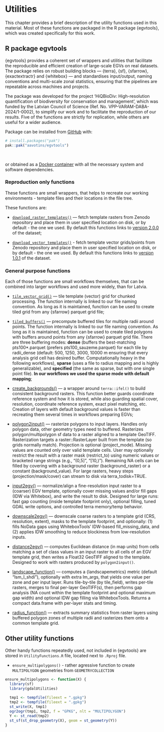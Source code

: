 # Utilities {#Ch02}

This chapter provides a brief description of the utility functions used in this 
material. Most of these functions are packaged in the R package {egvtools}, which 
was created specifically for this work.

## R package egvtools  {#Ch02.01}

{egvtools} provides a coherent set of wrappers and utilities that facilitate the 
reproducible and efficient creation of large-scale EGVs on real datasets. The 
package relies on robust building blocks — {terra}, {sf}, {sfarrow}, {exactextractr} 
and {whitebox} — and standardises input/output, naming conventions and multi-scale 
zonal statistics, ensuring that the pipelines are repeatable across machines and 
projects.

The package was developed for the project 'HiQBioDiv: High-resolution 
quantification of biodiversity for conservation and management', which was 
funded by the Latvian Council of Science (Ref. No. VPP-VARAM-DABA-2024/1-0002), 
to simplify our work and to facilitate the reproduction of our results. Five of 
the functions are strictly for replication, while others are useful for a wider 
audience.

Package can be installed from [GitHub](https://github.com/aavotins/egvtools) with:

```r
# install.packages("pak")
pak::pak("aavotins/egvtools")
```

<br>

or obtained as a [Docker container](https://hub.docker.com/repository/docker/aavotins/hiqbiodiv-container/general) with all the necessary system and software dependencies.


### Reproduction only functions {#Ch02.01.01} 

These functions are small wrappers, that helps to recreate our 
working environments - template files and their locations in the file tree.

These functions are:

- [`download_raster_templates()`](https://aavotins.github.io/egvtools/reference/download_raster_templates.html) — fetch template rasters from Zenodo repository 
and place them in user specified location on disk, or by default - the 
one we used. By default this functions links 
to [version 2.0.0](https://zenodo.org/records/14497070) of the dataset;

- [`download_vector_templates()`](https://aavotins.github.io/egvtools/reference/download_vector_templates.html) - fetch template vector grids/points from Zenodo 
repository and place them in user specified location on disk, or by default - the 
one we used. By default this functions links 
to [version 1.0.1](https://zenodo.org/records/14277114) of the dataset.



### General purpose functions {#Ch02.01.02} 

Each of those functions are small workflows themselves, that can be combined 
into larger workflows and used more widely, than for Latvia.

- [`tile_vector_grid()`](https://aavotins.github.io/egvtools/reference/tile_vector_grid.html) — tile template (vector) grid for chunked processing. The function internally is linked to our file naming 
convention. As long as it is maintained, function can be used to create tiled grid 
from any {sfarrow} parquet grid file;

- [`tiled_buffers()`](https://aavotins.github.io/egvtools/reference/tiled_buffers.html) — 
precompute buffered tiles for multiple radii around 
points. The function internally is linked to our file naming 
convention. As long as it is maintained, function can be used to create tiled 
polygons with buffers around points from any {sfarrow} parquet grid file. There 
are three buffering modes: **dense** (buffers the best-matching pts100\*.parquet 
(prefers pts100_sauzeme.parquet) for each tile by radii_dense (default: 500, 
1250, 3000, 10000 m ensuring that every analysis grid cell has desired buffer. 
Computationally heavy in the following workflows), **sparse** (uses a file to 
radius mapping and is highly generalizable), 
and **specified** (the same as sparse, but with one single 
point file). **In our workflows we used the sparse mode with default mapping**;

- [create_backgrounds()](https://aavotins.github.io/egvtools/reference/create_backgrounds.html) — a wrapper 
around `terra::ifel()` to build consistent background rasters. This function better 
guards coordinate reference system and how it is stored, while also guarding 
spatial cover, resolution, coordinate reference system, exact pixel matching, etc. 
Creation of layers with default background values is faster than recreating them 
several times in workflows preparing EGVs;

- [polygon2input()]() — rasterize polygons to input layers. Handles only polygon data, 
other geometry types need to buffered. Rasterizes polygon/multipolygon sf data to 
a raster aligned to a template GeoTIFF. Rasterization targets a raster::RasterLayer 
built from the template (so grids normally match). Projection is optional 
(project_mode). Missing values are counted only over valid template cells. User 
may optionally restrict the result with a raster mask (restrict_to) using numeric 
values or bracketed range strings (e.g., "(0,5]", "[10,)"). Remaining NA cells 
can be filled by covering with a background raster (background_raster) or a 
constant (background_value). For large rasters, heavy steps (projection/mask/cover) 
can stream to disk via terra_todisk=TRUE.

- [input2egv()](https://aavotins.github.io/egvtools/reference/input2egv.html) — normalize/align 
a fine-resolution input raster to a (coarser) EGV template, optionally cover missing values and/or fill gaps (IDW via Whitebox), and write the result to disk. Designed for large runs: fast gap counting (inside template footprint only), optional filling, tuned GDAL write options, and controlled terra memory/temp behavior.

- [downscale2egv()]() — downscale coarse rasters to a template grid (CRS, 
resolution, extent), masks to the template footprint, and optionally: (1) fills 
NoData gaps using WhiteboxTools' IDW-based fill_missing_data, and (2) applies 
IDW smoothing to reduce blockiness from low-resolution inputs. 

- [distance2egv()](https://aavotins.github.io/egvtools/reference/distance2egv.html) — computes 
Euclidean distance (in map units) from cells matching a set of class values in 
an input raster to all cells of an EGV template grid, then writes a Float32 
GeoTIFF aligned to the template. Designed to work with rasters produced 
by `polygon2input()`.

- [landscape_function()](https://aavotins.github.io/egvtools/reference/landscape_function.html) — computes a {landscapemetrics} metric (default "lsm_l_shdi"), optionally with extra lm_args, 
that yields one value per zone and per input layer. Runs tile-by-tile (by 
tile_field), writes per-tile rasters, merges to final per-layer GeoTIFF(s), 
then performs gap analysis (NA count within the template footprint and optional 
maximum gap width) and optional IDW gap filling via WhiteboxTools. Returns a 
compact data.frame with per-layer stats and timing.

- [radius_function()](https://aavotins.github.io/egvtools/reference/radius_function.html) — extracts 
summary statistics from raster layers using buffered polygon zones of multiple 
radii and rasterizes them onto a common template grid.

## Other utility functions {#Ch02.02}

Other handy functions repeatedly used, not included in {egvtools} are stored 
in `UtilityFunctions.R` file, located next to `.Rproj` file. 

- `ensure_multipolygons()` - rather agressive function to 
create `MULTIPOLYGON` geometries from `GEOMETRYCOLLECTION`

```r
ensure_multipolygons <- function(X) {
  library(sf)
  library(gdalUtilities)
  
  tmp1 <- tempfile(fileext = ".gpkg")
  tmp2 <- tempfile(fileext = ".gpkg")
  st_write(X, tmp1)
  ogr2ogr(tmp1, tmp2, f = "GPKG", nlt = "MULTIPOLYGON")
  Y <- st_read(tmp2)
  st_sf(st_drop_geometry(X), geom = st_geometry(Y))
}
```


<br>
